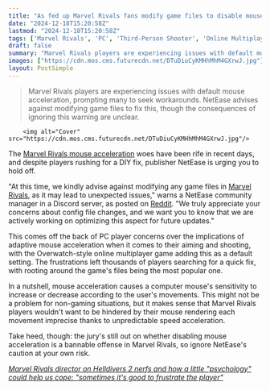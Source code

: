 ```yaml
---
title: "As fed up Marvel Rivals fans modify game files to disable mouse acceleration, NetEase 'kindly' advises against doing so as 'it may lead to unexpected issues'"
date: "2024-12-18T15:20:58Z"
lastmod: "2024-12-18T15:20:58Z"
tags: ['Marvel Rivals', 'PC', 'Third-Person Shooter', 'Online Multiplayer', 'Mouse Acceleration']
draft: false
summary: "Marvel Rivals players are experiencing issues with default mouse acceleration, prompting many to seek workarounds.  NetEase advises against modifying game files to fix this, though the consequences of ignoring this warning are unclear."
images: ["https://cdn.mos.cms.futurecdn.net/DTuDiuCyKMHhMhM4GXrwJ.jpg"]
layout: PostSimple
---
```

> Marvel Rivals players are experiencing issues with default mouse acceleration, prompting many to seek workarounds.  NetEase advises against modifying game files to fix this, though the consequences of ignoring this warning are unclear.


        <img alt="Cover" src="https://cdn.mos.cms.futurecdn.net/DTuDiuCyKMHhMhM4GXrwJ.jpg"/>
        
The [Marvel Rivals mouse acceleration](https://www.gamesradar.com/games/action/marvel-rivals-mouse-acceleration/) woes have been rife in recent days, and despite players rushing for a DIY fix, publisher NetEase is urging you to hold off.

"At this time, we kindly advise against modifying any game files in [Marvel Rivals](https://www.gamesradar.com/games/third-person-shooter/marvel-rivals-guide/), as it may lead to unexpected issues," warns a NetEase community manager in a Discord server, as posted on [Reddit](https://www.reddit.com/r/marvelrivals/comments/1hgwreu/announcement_advising_against_modifying_game_files/). "We truly appreciate your concerns about config file changes, and we want you to know that we are actively working on optimizing this aspect for future updates."

This comes off the back of PC player concerns over the implications of adaptive mouse acceleration when it comes to their aiming and shooting, with the Overwatch-style online multiplayer game adding this as a default setting. The frustrations left thousands of players searching for a quick fix, with rooting around the game's files being the most popular one.

In a nutshell, mouse acceleration causes a computer mouse's sensitivity to increase or decrease according to the user's movements. This might not be a problem for non-gaming situations, but it makes sense that Marvel Rivals players wouldn't want to be hindered by their mouse rendering each movement imprecise thanks to unpredictable speed acceleration.

Take heed, though: the jury's still out on whether disabling mouse acceleration is a bannable offense in Marvel Rivals, so ignore NetEase's caution at your own risk.

[<em>Marvel Rivals director on Helldivers 2 nerfs and how a little "psychology" could help us cope: "sometimes it's good to frustrate the player"</em>](https://www.gamesradar.com/games/third-person-shooter/marvel-rivals-director-on-helldivers-2-nerfs-and-how-a-little-psychology-could-help-us-cope-sometimes-its-good-to-frustrate-the-player/)
        